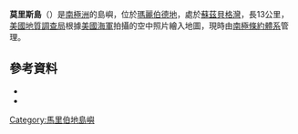 '''莫里斯島'''（{{lang-en|Morris Island (Antarctica)}}）是[[南極洲|南極洲]]的島嶼，位於[[瑪麗伯德地|瑪麗伯德地]]，處於[[蘇茲貝格灣|蘇茲貝格灣]]，長13公里，[[美國地質調查局|美國地質調查局]]根據[[美國海軍|美國海軍]]拍攝的空中照片繪入地圖，現時由[[南極條約體系|南極條約體系]]管理。

==參考資料==
*{{cite gnis | type = antarid | id = 10277| name = Morris Island | accessdate = 2013-11-08}}
*{{usgs-gazetteer|id=10277|name=Morris Island}}

{{coord|76|37|S|147|48|W|source:GNIS|display=title}}

{{DEFAULTSORT:Morris Island (Antarctica)}}
[[Category:馬里伯地島嶼|Category:馬里伯地島嶼]]


{{MarieByrdLand-geo-stub}}